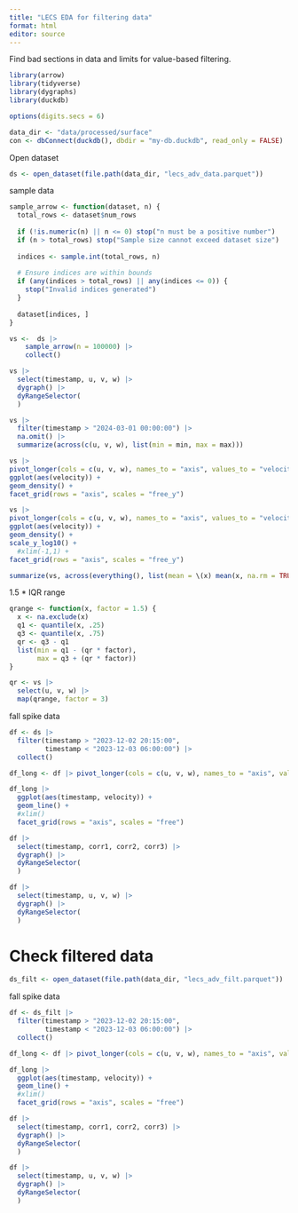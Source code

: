 ```yaml
---
title: "LECS EDA for filtering data"
format: html
editor: source
---
```


Find bad sections in data and limits for value-based filtering.

```r
library(arrow)
library(tidyverse)
library(dygraphs)
library(duckdb)

options(digits.secs = 6)

data_dir <- "data/processed/surface"
con <- dbConnect(duckdb(), dbdir = "my-db.duckdb", read_only = FALSE)
```

Open dataset

```r
ds <- open_dataset(file.path(data_dir, "lecs_adv_data.parquet"))
```

sample data

```r
sample_arrow <- function(dataset, n) {
  total_rows <- dataset$num_rows
  
  if (!is.numeric(n) || n <= 0) stop("n must be a positive number")
  if (n > total_rows) stop("Sample size cannot exceed dataset size")
  
  indices <- sample.int(total_rows, n)
  
  # Ensure indices are within bounds
  if (any(indices > total_rows) || any(indices <= 0)) {
    stop("Invalid indices generated")
  }
  
  dataset[indices, ]
}
```

```r
vs <-  ds |>
    sample_arrow(n = 100000) |>
    collect()
```


```r
vs |> 
  select(timestamp, u, v, w) |> 
  dygraph() |> 
  dyRangeSelector(
  )
```

```r
vs |> 
  filter(timestamp > "2024-03-01 00:00:00") |> 
  na.omit() |> 
  summarize(across(c(u, v, w), list(min = min, max = max)))
```

```r
vs |>
pivot_longer(cols = c(u, v, w), names_to = "axis", values_to = "velocity") |>
ggplot(aes(velocity)) +
geom_density() +
facet_grid(rows = "axis", scales = "free_y")
```


```r
vs |>
pivot_longer(cols = c(u, v, w), names_to = "axis", values_to = "velocity") |>
ggplot(aes(velocity)) +
geom_density() +
scale_y_log10() +
  #xlim(-1,1) +
facet_grid(rows = "axis", scales = "free_y")
```

```r
summarize(vs, across(everything(), list(mean = \(x) mean(x, na.rm = TRUE), sd = \(x) sd(x, na.rm=TRUE))))
```

1.5 * IQR range

```r
qrange <- function(x, factor = 1.5) {
  x <- na.exclude(x)
  q1 <- quantile(x, .25)
  q3 <- quantile(x, .75)
  qr <- q3 - q1
  list(min = q1 - (qr * factor), 
       max = q3 + (qr * factor))
}

qr <- vs |> 
  select(u, v, w) |> 
  map(qrange, factor = 3)
```


fall spike data

```r
df <- ds |> 
  filter(timestamp > "2023-12-02 20:15:00",
         timestamp < "2023-12-03 06:00:00") |> 
  collect()
```


```r
df_long <- df |> pivot_longer(cols = c(u, v, w), names_to = "axis", values_to = "velocity")

df_long |> 
  ggplot(aes(timestamp, velocity)) +
  geom_line() +
  #xlim()
  facet_grid(rows = "axis", scales = "free")
```

```r
df |> 
  select(timestamp, corr1, corr2, corr3) |> 
  dygraph() |> 
  dyRangeSelector(
  )
```

```r
df |> 
  select(timestamp, u, v, w) |> 
  dygraph() |> 
  dyRangeSelector(
  )
```

# Check filtered data

```r
ds_filt <- open_dataset(file.path(data_dir, "lecs_adv_filt.parquet"))
```

fall spike data

```r
df <- ds_filt |> 
  filter(timestamp > "2023-12-02 20:15:00",
         timestamp < "2023-12-03 06:00:00") |> 
  collect()
```


```r
df_long <- df |> pivot_longer(cols = c(u, v, w), names_to = "axis", values_to = "velocity")

df_long |> 
  ggplot(aes(timestamp, velocity)) +
  geom_line() +
  #xlim()
  facet_grid(rows = "axis", scales = "free")
```

```r
df |> 
  select(timestamp, corr1, corr2, corr3) |> 
  dygraph() |> 
  dyRangeSelector(
  )
```

```r
df |> 
  select(timestamp, u, v, w) |> 
  dygraph() |> 
  dyRangeSelector(
  )
```
